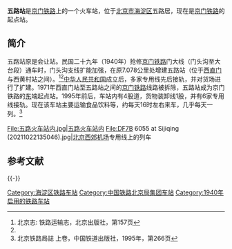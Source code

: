 {{Not|海淀五路居站}}
{{Infobox China railway station
|车站名称 = 五路站
|图片 = Sunset at Wulu Railway Station (20170531185800).jpg
|图片介绍 = 五路站内（2017年5月）
|其他名称 = 
|车站拼音 = Wulu
|英文名称 = Wulu Railway Station
|车站代码 = 13478<ref>{{cite book|title=中华人民共和国铁路车站代码（GB/T 10302-2010）|publisher=中国标准出版社|year=2010|isbn=155066140495|ignore-isbn-error=true|pages=38}}</ref>
|电报码 = WOP<ref>{{cite book|author=[[中华人民共和国铁道部|中华人民共和国铁道部]]|title=铁路电报站名略号（2012）|publisher=中国铁道出版社|location=北京|year=2012|unified=15113·3468|pages=136}}</ref>
|拼音码 = 
|始建时间 = 1939年10月
|开通运营 = 1940年5月<ref name="hddm">{{cite book|author=海淀区地名志编辑委员会|title=北京市海淀区地名志|year=1992|publisher=北京出版社|isbn=7-200-01890-2}}</ref>{{rp|325}}
|address = [[北京市|北京市]][[海淀区|海淀区]]五路居（[[北京地铁6号线|北京地铁6号线]][[海淀五路居站|海淀五路居站]]北侧）
|坐标 = {{coord|39|56|1|N|116|16|49|E|display=inline,title}}
|归属 = [[北京局集团|北京局集团]][[北京西车务段|北京西车务段]]
|线路 = [[京门铁路|京门铁路]]
|车站等级 =[[四等站_(中国)|四等站]]
|月台数目 =
|站台面 =
|股道数目 = 
}}
'''五路站'''是[[京门铁路|京门铁路]]上的一个火车站，位于[[北京市|北京市]][[海淀区|海淀区]]五路居，现在是[[京门铁路|京门铁路]]的起点站。

==简介==
五路站原是会让站。民国二十九年（1940年）抢修[[京门铁路|京门铁路]]门大线（门头沟至大台段）通车时，门头沟支线扩能加强，在原7.078公里处增建五路站（位于[[北京北站|西直门]]与西黄村站之间）。<ref>北京志: 铁路运输志，北京出版社，第157页</ref><ref name=zhi/>[[中华人民共和国|中华人民共和国]]成立后，多家专用线先后接轨，并对货场进行了扩建。1971年西直门站至五路站之间的[[京门铁路|京门铁路]]线路被拆除，五路站成为京门铁路的[[东|东]]端起点站。1995年前后，车站内有4股道，货物装卸线1股，并有6家专用线接轨。现在该车站主要运输食品饮料等，约每天16时左右来车，几乎每天一列。<ref name=zhi>北京铁路局誌 上卷，中国铁道出版社，1995年，第266页</ref>
<gallery>
File:五路火车站内.jpg|五路火车站内
File:DF7B 6055 at Sijiqing (20211022135046).jpg|[[北京西郊机场|北京西郊机场]]专用线上的列车
</gallery>

==参考文献==
{{commonscat|Wulu Railway Station}}
{{reflist}}
{{-}}
{{京门铁路}}
{{北京铁路车站列表}}
[[Category:海淀区铁路车站|Category:海淀区铁路车站]]
[[Category:中国铁路北京局集团车站|Category:中国铁路北京局集团车站]]
[[Category:1940年启用的铁路车站|Category:1940年启用的铁路车站]]